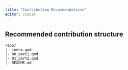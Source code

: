 ```yaml
---
title: "Contribution Recommendations"
editor: visual
---
```


## Recommended contribution structure

    repo/
    |- index.qmd
    |- 00_part1.qmd
    |- 01_part2.qmd
    |- README.md
